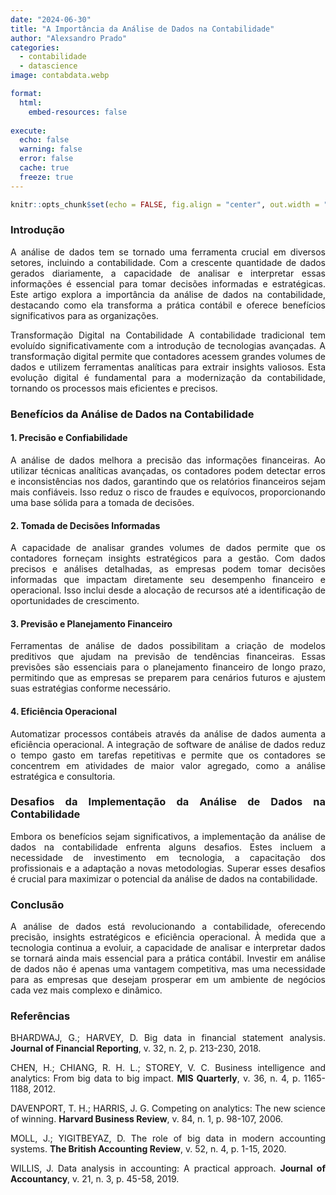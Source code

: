 ```yaml
---
date: "2024-06-30"                                    
title: "A Importância da Análise de Dados na Contabilidade" 
author: "Alexsandro Prado"                            
categories:                                           
  - contabilidade
  - datascience
image: contabdata.webp

format:
  html:
    embed-resources: false
    
execute:
  echo: false
  warning: false
  error: false
  cache: true
  freeze: true
---
```

```r
knitr::opts_chunk$set(echo = FALSE, fig.align = "center", out.width = "100%")
```

```{=html}
<style> body {text-align: justify} </style>
```
```{=html}
<style>
  .left-aligned {
    text-align: left;
  }
</style>
```

### Introdução

A análise de dados tem se tornado uma ferramenta crucial em diversos setores, incluindo a contabilidade. Com a crescente quantidade de dados gerados diariamente, a capacidade de analisar e interpretar essas informações é essencial para tomar decisões informadas e estratégicas. Este artigo explora a importância da análise de dados na contabilidade, destacando como ela transforma a prática contábil e oferece benefícios significativos para as organizações.

Transformação Digital na Contabilidade A contabilidade tradicional tem evoluído significativamente com a introdução de tecnologias avançadas. A transformação digital permite que contadores acessem grandes volumes de dados e utilizem ferramentas analíticas para extrair insights valiosos. Esta evolução digital é fundamental para a modernização da contabilidade, tornando os processos mais eficientes e precisos.

### Benefícios da Análise de Dados na Contabilidade

#### 1. Precisão e Confiabilidade

A análise de dados melhora a precisão das informações financeiras. Ao utilizar técnicas analíticas avançadas, os contadores podem detectar erros e inconsistências nos dados, garantindo que os relatórios financeiros sejam mais confiáveis. Isso reduz o risco de fraudes e equívocos, proporcionando uma base sólida para a tomada de decisões.

#### 2. Tomada de Decisões Informadas

A capacidade de analisar grandes volumes de dados permite que os contadores forneçam insights estratégicos para a gestão. Com dados precisos e análises detalhadas, as empresas podem tomar decisões informadas que impactam diretamente seu desempenho financeiro e operacional. Isso inclui desde a alocação de recursos até a identificação de oportunidades de crescimento.

#### 3. Previsão e Planejamento Financeiro

Ferramentas de análise de dados possibilitam a criação de modelos preditivos que ajudam na previsão de tendências financeiras. Essas previsões são essenciais para o planejamento financeiro de longo prazo, permitindo que as empresas se preparem para cenários futuros e ajustem suas estratégias conforme necessário.

#### 4. Eficiência Operacional

Automatizar processos contábeis através da análise de dados aumenta a eficiência operacional. A integração de software de análise de dados reduz o tempo gasto em tarefas repetitivas e permite que os contadores se concentrem em atividades de maior valor agregado, como a análise estratégica e consultoria.

### Desafios da Implementação da Análise de Dados na Contabilidade

Embora os benefícios sejam significativos, a implementação da análise de dados na contabilidade enfrenta alguns desafios. Estes incluem a necessidade de investimento em tecnologia, a capacitação dos profissionais e a adaptação a novas metodologias. Superar esses desafios é crucial para maximizar o potencial da análise de dados na contabilidade.

### Conclusão

A análise de dados está revolucionando a contabilidade, oferecendo precisão, insights estratégicos e eficiência operacional. À medida que a tecnologia continua a evoluir, a capacidade de analisar e interpretar dados se tornará ainda mais essencial para a prática contábil. Investir em análise de dados não é apenas uma vantagem competitiva, mas uma necessidade para as empresas que desejam prosperar em um ambiente de negócios cada vez mais complexo e dinâmico.

### Referências


BHARDWAJ, G.; HARVEY, D. Big data in financial statement analysis. **Journal of Financial Reporting**, v. 32, n. 2, p. 213-230, 2018.

CHEN, H.; CHIANG, R. H. L.; STOREY, V. C. Business intelligence and analytics: From big data to big impact. **MIS Quarterly**, v. 36, n. 4, p. 1165-1188, 2012.

DAVENPORT, T. H.; HARRIS, J. G. Competing on analytics: The new science of winning. **Harvard Business Review**, v. 84, n. 1, p. 98-107, 2006.

MOLL, J.; YIGITBEYAZ, D. The role of big data in modern accounting systems. **The British Accounting Review**, v. 52, n. 4, p. 1-15, 2020.

WILLIS, J. Data analysis in accounting: A practical approach. **Journal of Accountancy**, v. 21, n. 3, p. 45-58, 2019.
